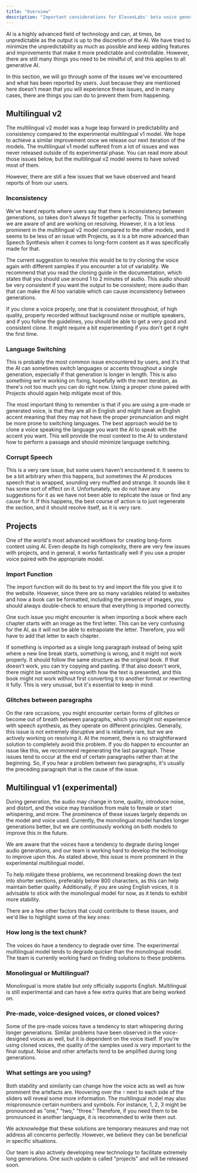 ```yaml
---
title: "Overview"
description: "Important considerations for ElevenLabs' beta voice generation, including text length, model choice, voice types, and generation settings, with tips for optimizing audio quality."
---
```



AI is a highly advanced field of technology and can, at times, be unpredictable as the output is up to the discretion of the AI. We have tried to minimize the unpredictability as much as possible and keep adding features and improvements that make it more predictable and controllable. However, there are still many things you need to be mindful of, and this applies to all generative AI.

In this section, we will go through some of the issues we've encountered and what has been reported by users. Just because they are mentioned here doesn't mean that you will experience these issues, and in many cases, there are things you can do to prevent them from happening.

## Multilingual v2

The multilingual v2 model was a huge leap forward in predictability and consistency compared to the experimental multilingual v1 model. We hope to achieve a similar improvement once we release our next iteration of the models. The multilingual v1 model suffered from a lot of issues and was never released outside of its experimental phase. You can read more about those issues below, but the multilingual v2 model seems to have solved most of them. 

However, there are still a few issues that we have observed and heard reports of from our users.

### Inconsistency

We've heard reports where users say that there is inconsistency between generations, so takes don't always fit together perfectly. This is something we are aware of and are working on resolving. However, it is a lot less prominent in the multilingual v2 model compared to the other models, and it seems to be less of an issue with Projects, as it is a bit more advanced than Speech Synthesis when it comes to long-form content as it was specifically made for that.

The current suggestion to resolve this would be to try cloning the voice again with different samples if you encounter a lot of variability. We recommend that you read the cloning guide in the documentation, which states that you should use around 1 to 2 minutes of audio. This audio should be very consistent if you want the output to be consistent; more audio than that can make the AI too variable which can cause inconsistency between generations.

If you clone a voice properly, one that is consistent throughout, of high quality, properly recorded without background noise or multiple speakers, and if you follow the guidelines, you should be able to get a very good and consistent clone. It might require a bit experimenting if you don't get it right the first time.

### Language Switching

This is probably the most common issue encountered by users, and it's that the AI can sometimes switch languages or accents throughout a single generation, especially if that generation is longer in length. This is also something we're working on fixing, hopefully with the next iteration, as there's not too much you can do right now. Using a proper clone paired with Projects should again help mitigate most of this.

The most important thing to remember is that if you are using a pre-made or generated voice, is that they are all in English and might have an English accent meaning that they may not have the proper pronunciation and might be more prone to switching languages. The best approach would be to clone a voice speaking the language you want the AI to speak with the accent you want. This will provide the most context to the AI to understand how to perform a passage and should minimize language switching.

### Corrupt Speech

This is a very rare issue, but some users haven't encountered it. It seems to be a bit arbitrary when this happens, but sometimes the AI produces speech that is wrapped, sounding very muffled and strange. It sounds like it has some sort of effect on it. Unfortunately, we do not have any suggestions for it as we have not been able to replicate the issue or find any cause for it. If this happens, the best course of action is to just regenerate the section, and it should resolve itself, as it is very rare.

## Projects

One of the world's most advanced workflows for creating long-form content using AI. Even despite its high complexity, there are very few issues with projects, and in general, it works fantastically well if you use a proper voice paired with the appropriate model.

### Import Function

The import function will do its best to try and import the file you give it to the website. However, since there are so many variables related to websites and how a book can be formatted, including the presence of images, you should always double-check to ensure that everything is imported correctly.

One such issue you might encounter is when importing a book where each chapter starts with an image as the first letter. This can be very confusing for the AI, as it will not be able to extrapolate the letter. Therefore, you will have to add that letter to each chapter.

If something is imported as a single long paragraph instead of being split where a new line break starts, something is wrong, and it might not work properly. It should follow the same structure as the original book. If that doesn't work, you can try copying and pasting. If that also doesn't work, there might be something wrong with how the text is presented, and this book might not work without first converting it to another format or rewriting it fully. This is very unusual, but it's essential to keep in mind.

### Glitches between paragraphs

On the rare occasions, you might encounter certain forms of glitches or become out of breath between paragraphs, which you might not experience with speech synthesis, as they operate on different principles. Generally, this issue is not extremely disruptive and is relatively rare, but we are actively working on resolving it. At the moment, there is no straightforward solution to completely avoid this problem. If you do happen to encounter an issue like this, we recommend regenerating the last paragraph. These issues tend to occur at the end of certain paragraphs rather than at the beginning. So, if you hear a problem between two paragraphs, it's usually the preceding paragraph that is the cause of the issue.

## Multilingual v1 (experimental)

During generation, the audio may change in tone, quality, introduce noise, and distort, and the voice may transition from male to female or start whispering, and more. The prominence of these issues largely depends on the model and voice used. Currently, the monolingual model handles longer generations better, but we are continuously working on both models to improve this in the future.

We are aware that the voices have a tendency to degrade during longer audio generations, and our team is working hard to develop the technology to improve upon this. As stated above, this issue is more prominent in the experimental multilingual model.

To help mitigate these problems, we recommend breaking down the text into shorter sections, preferably below 800 characters, as this can help maintain better quality. Additionally, if you are using English voices, it is advisable to stick with the monolingual model for now, as it tends to exhibit more stability.

There are a few other factors that could contribute to these issues, and we'd like to highlight some of the key ones:
 
### How long is the text chunk?
The voices do have a tendency to degrade over time. The experimental multilingual model tends to degrade quicker than the monolingual model. The team is currently working hard on finding solutions to these problems.

### Monolingual or Multilingual?
Monolingual is more stable but only officially supports English.
Multilingual is still experimental and can have a few extra quirks that are being worked on.

### Pre-made, voice-designed voices, or cloned voices?
Some of the pre-made voices have a tendency to start whispering during longer generations.
Similar problems have been observed in the voice-designed voices as well, but it is dependent on the voice itself.
If you're using cloned voices, the quality of the samples used is very important to the final output. Noise and other artefacts tend to be amplified during long generations.

### What settings are you using?
Both stability and similarity can change how the voice acts as well as how prominent the artefacts are. Hoovering over the `!` next to each side of the sliders will reveal some more information.
The multilingual model may also mispronounce certain numbers and symbols. For instance, 1, 2, 3 might be pronounced as "one," "two," "three." Therefore, if you need them to be pronounced in another language, it is recommended to write them out.

We acknowledge that these solutions are temporary measures and may not address all concerns perfectly. However, we believe they can be beneficial in specific situations.

Our team is also actively developing new technology to facilitate extremely long generations. One such update is called "projects" and will be released soon.
